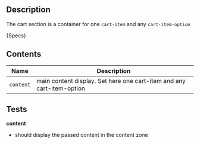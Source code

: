 
## Description
The cart section is a container for one `cart-item` and any `cart-item-option`

<Description>{Specs}</Description>

## Contents

| Name        | Description                                                        |
|-------------|--------------------------------------------------------------------|
| `content` | main content display. Set here one cart-item and any cart-item-option |

## Tests

**content**
- should display the passed content in the content zone

